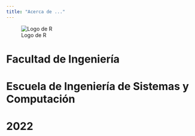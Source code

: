 ```yaml
---
title: "Acerca de ..."
---
```

![Logo de R](./img/acre_blancopng.png)

# Facultad de Ingeniería
# Escuela de Ingeniería de Sistemas y Computación
# 2022